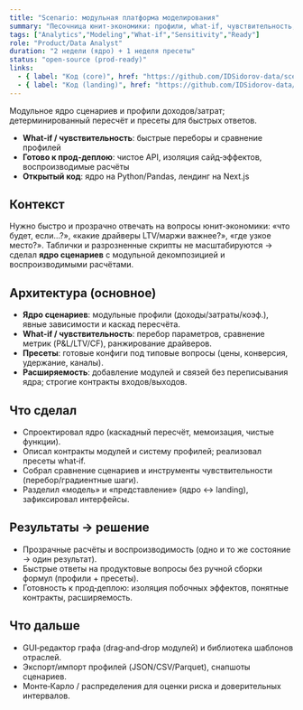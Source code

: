 ```yaml
---
title: "Scenario: модульная платформа моделирования"
summary: "Песочница юнит-экономики: профили, what-if, чувствительность; готово к прод-деплою."
tags: ["Analytics","Modeling","What-if","Sensitivity","Ready"]
role: "Product/Data Analyst"
duration: "2 недели (ядро) + 1 неделя пресеты"
status: "open-source (prod-ready)"
links:
  - { label: "Код (core)", href: "https://github.com/IDSidorov-data/scenario-core" }
  - { label: "Код (landing)", href: "https://github.com/IDSidorov-data/scenario-landing" }
---
```


<div className="result-callout">
  Модульное ядро сценариев и профили доходов/затрат; детерминированный пересчёт и пресеты для быстрых ответов.
  <ul className="mt-2 list-disc pl-6">
    <li><strong>What‑if / чувствительность</strong>: быстрые переборы и сравнение профилей</li>
    <li><strong>Готово к прод‑деплою</strong>: чистое API, изоляция сайд‑эффектов, воспроизводимые расчёты</li>
    <li><strong>Открытый код</strong>: ядро на Python/Pandas, лендинг на Next.js</li>
  </ul>
</div>

## Контекст

Нужно быстро и прозрачно отвечать на вопросы юнит‑экономики: «что будет, если…?», «какие драйверы LTV/маржи важнее?», «где узкое место?». Таблички и разрозненные скрипты не масштабируются → сделал <strong>ядро сценариев</strong> с модульной декомпозицией и воспроизводимыми расчётами.

## Архитектура (основное)

- **Ядро сценариев**: модульные профили (доходы/затраты/коэф.), явные зависимости и каскад пересчёта.  
- **What‑if / чувствительность**: перебор параметров, сравнение метрик (P&L/LTV/CF), ранжирование драйверов.  
- **Пресеты**: готовые конфиги под типовые вопросы (цены, конверсия, удержание, каналы).  
- **Расширяемость**: добавление модулей и связей без переписывания ядра; строгие контракты входов/выходов.

## Что сделал

- Спроектировал ядро (каскадный пересчёт, мемоизация, чистые функции).  
- Описал контракты модулей и систему профилей; реализовал пресеты what‑if.  
- Собрал сравнение сценариев и инструменты чувствительности (перебор/градиентные шаги).  
- Разделил «модель» и «представление» (ядро ↔ landing), зафиксировал интерфейсы.

## Результаты → решение

- Прозрачные расчёты и воспроизводимость (одно и то же состояние → один результат).  
- Быстрые ответы на продуктовые вопросы без ручной сборки формул (профили + пресеты).  
- Готовность к прод‑деплою: изоляция побочных эффектов, понятные контракты, расширяемость.

## Что дальше

- GUI‑редактор графа (drag‑and‑drop модулей) и библиотека шаблонов отраслей.  
- Экспорт/импорт профилей (JSON/CSV/Parquet), снапшоты сценариев.  
- Монте‑Карло / распределения для оценки риска и доверительных интервалов.
